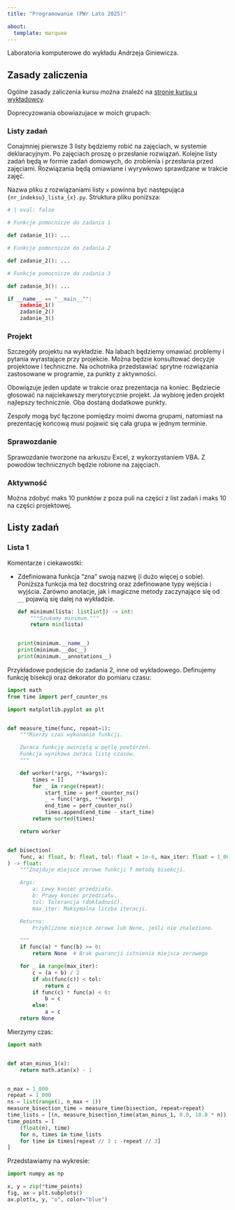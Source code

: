 ```yaml
---
title: "Programowanie (PWr Lato 2025)"

about:
  template: marquee
---
```



Laboratoria komputerowe do wykładu Andrzeja Giniewicza.


## Zasady zaliczenia

Ogólne zasady zaliczenia kursu można znaleźć na [stronie kursu u wykładowcy](https://alfa.im.pwr.edu.pl/~giniew/doku.php?id=rok2425:letni:prog).

Doprecyzowania obowiazujace w moich grupach:

:::{.panel-tabset}

### Listy zadań

Conajmniej pierwsze 3 listy będziemy robić na zajęciach, w systemie deklaracyjnym. Po zajęciach proszę o przesłanie rozwiązań. Kolejne listy zadań będą w formie zadań domowych, do zrobienia i przesłania przed zajęciami. Rozwiązania będą omiawiane i wyrywkowo sprawdzane w trakcie zajęć.

Nazwa pliku z rozwiązaniami listy `x` powinna być następująca `{nr_indeksu}_lista_{x}.py`. Struktura pliku poniższa:
```python
# | eval: false

# Funkcje pomocnicze do zadania 1

def zadanie_1(): ...

# Funkcje pomocnicze do zadania 2

def zadanie_2(): ...

# Funkcje pomocnicze do zadania 3

def zadanie_3(): ...

if __name__ == "__main__"":
    zadanie_1()
    zadanie_2()
    zadanie_3()

```

### Projekt

Szczegóły projektu na wykładzie. Na labach będziemy omawiać problemy i pytania wyrastające przy projekcie. Można będzie konsultować decyzje projektowe i techniczne. Na ochotnika przedstawiać sprytne rozwiązania zastosowane w programie, za punkty z aktywności.

Obowiązuje jeden update w trakcie oraz prezentacja na koniec. Będziecie głosować na najciekawszy merytorycznie projekt. Ja wybiorę jeden projekt najlepszy technicznie. Oba dostaną dodatkowe punkty.

Zespoły mogą być łączone pomiędzy moimi dwoma grupami, natomiast na prezentację końcową musi pojawić się cała grupa w jednym terminie.

### Sprawozdanie

Sprawozdanie tworzone na arkuszu Excel, z wykorzystaniem VBA. Z powodów technicznych będzie robione na zajęciach.

### Aktywność

Można zdobyć maks 10 punktów z poza puli na części z list zadań i maks 10 na części projektowej.


:::

## Listy zadań

:::{.panel-tabset}

### Lista 1

Komentarze i ciekawostki:

- Zdefiniowana funkcja "zna" swoją nazwę (i dużo więcej o sobie). Poniższa funkcja ma też docstring oraz zdefinowane typy wejścia i wyjścia. Zarówno anotacje, jak i magiczne metody zaczynające się od `__` pojawią się dalej na wykładzie.
  ```python
  def minimum(lista: list[int]) -> int:
      """Szukamy minimum."""
      return min(lista)


  print(minimum.__name__)
  print(minimum.__doc__)
  print(minimum.__annotations__)
  ```

Przykładowe podejście do zadania 2, inne od wykładowego.
Definujemy funkcję bisekcji oraz dekorator do pomiaru czasu:

```python
import math
from time import perf_counter_ns

import matplotlib.pyplot as plt


def measure_time(func, repeat=1):
    """Mierzy czas wykonania funkcji.

    Zwraca funkcję owiniętą w pętlę powtórzeń.
    Funkcja wynikowa zwraca listę czasów.
    """

    def worker(*args, **kwargs):
        times = []
        for _ in range(repeat):
            start_time = perf_counter_ns()
            _ = func(*args, **kwargs)
            end_time = perf_counter_ns()
            times.append(end_time - start_time)
        return sorted(times)

    return worker


def bisection(
    func, a: float, b: float, tol: float = 1e-6, max_iter: float = 1_000
) -> float:
    """Znajduje miejsce zerowe funkcji f metodą bisekcji.

    Args:
        a: Lewy koniec przedziału.
        b: Prawy koniec przedziału.
        tol: Tolerancja (dokładność).
        max_iter: Maksymalna liczba iteracji.

    Returns:
        Przybliżone miejsce zerowe lub None, jeśli nie znaleziono.

    """
    if func(a) * func(b) >= 0:
        return None  # Brak gwarancji istnienia miejsca zerowego

    for _ in range(max_iter):
        c = (a + b) / 2
        if abs(func(c)) < tol:
            return c
        if func(c) * func(a) < 0:
            b = c
        else:
            a = c
    return None


```

Mierzymy czas:

```python
import math


def atan_minus_1(x):
    return math.atan(x) - 1


n_max = 1_000
repeat = 1_000
ns = list(range(1, n_max + 1))
measure_bisection_time = measure_time(bisection, repeat=repeat)
time_lists = [(n, measure_bisection_time(atan_minus_1, 0.0, 10.0 * n)) for n in ns]
time_points = [
    (float(n), time)
    for n, times in time_lists
    for time in times[repeat // 3 : -repeat // 3]
]
```

Przedstawiamy na wykresie:


```python
import numpy as np

x, y = zip(*time_points)
fig, ax = plt.subplots()
ax.plot(x, y, "o", color="blue")
```

:::
